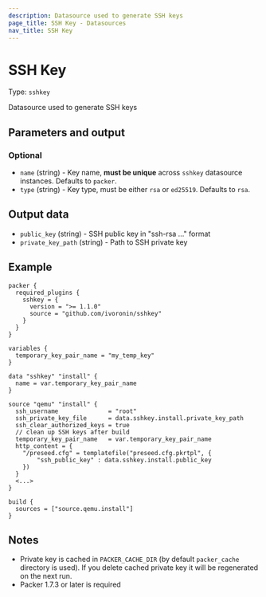 ```yaml
---
description: Datasource used to generate SSH keys
page_title: SSH Key - Datasources
nav_title: SSH Key
---
```


# SSH Key

Type: `sshkey`

Datasource used to generate SSH keys

## Parameters and output

### Optional

  - `name` (string) - Key name, **must be unique** across `sshkey` datasource instances. Defaults to `packer`.
  - `type` (string) - Key type, must be either `rsa` or `ed25519`. Defaults to `rsa`.

## Output data

  - `public_key` (string) - SSH public key in "ssh-rsa ..." format
  - `private_key_path` (string) - Path to SSH private key

## Example

```hcl
packer {
  required_plugins {
    sshkey = {
      version = ">= 1.1.0"
      source = "github.com/ivoronin/sshkey"
    }
  }
}

variables {
  temporary_key_pair_name = "my_temp_key"
}

data "sshkey" "install" {
  name = var.temporary_key_pair_name
}

source "qemu" "install" {
  ssh_username              = "root"
  ssh_private_key_file      = data.sshkey.install.private_key_path
  ssh_clear_authorized_keys = true
  // clean up SSH keys after build
  temporary_key_pair_name   = var.temporary_key_pair_name
  http_content = {
    "/preseed.cfg" = templatefile("preseed.cfg.pkrtpl", {
        "ssh_public_key" : data.sshkey.install.public_key
    })
  }
  <...>
}

build {
  sources = ["source.qemu.install"]
}
```

## Notes

  - Private key is cached in `PACKER_CACHE_DIR` (by default `packer_cache` directory is used). If you delete cached private key it will be regenerated on the next run.
  - Packer 1.7.3 or later is required
